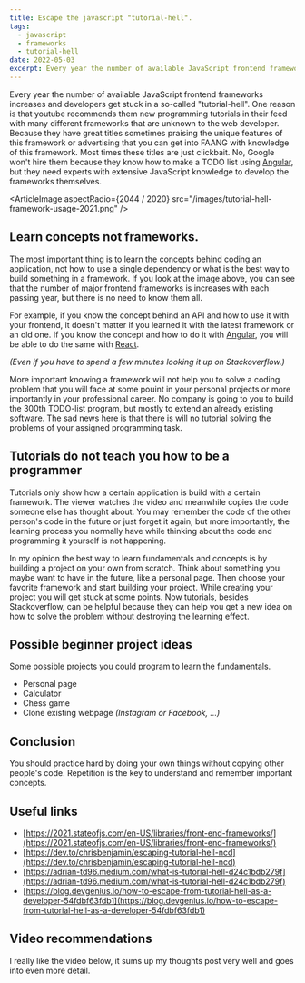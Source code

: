 ```yaml
---
title: Escape the javascript "tutorial-hell".
tags:
  - javascript
  - frameworks
  - tutorial-hell
date: 2022-05-03
excerpt: Every year the number of available JavaScript frontend frameworks increases and developers get stuck in the so-called "tutorial-hell". This article aims to show ways to escape it.
---
```


Every year the number of available JavaScript frontend frameworks increases and developers get stuck in a so-called "tutorial-hell".
One reason is that youtube recommends them new programming tutorials in their feed with many different frameworks that are unknown to the web developer.
Because they have great titles sometimes praising the unique features of this framework or advertising that you can get into FAANG with knowledge of this framework.
Most times these titles are just clickbait. No, Google won't hire them because they know how to make a TODO list using [Angular](https://angular.io/), but they need experts with
extensive JavaScript knowledge to develop the frameworks themselves.

<ArticleImage
  aspectRadio={2044 / 2020}
  src="/images/tutorial-hell-framework-usage-2021.png"
/>

## Learn concepts not frameworks.

The most important thing is to learn the concepts behind coding an application, not how to use a single dependency or what is the best way to build something in a framework.
If you look at the image above, you can see that the number of major frontend frameworks is increases with each passing year, but there is no need to know them all.

For example, if you know the concept behind an API and how to use it with your frontend, it doesn't matter if you learned it with the latest framework or an old one.
If you know the concept and how to do it with [Angular](https://angular.io/), you will be able to do the same with [React](https://reactjs.org/).

_(Even if you have to spend a few minutes looking it up on Stackoverflow.)_

More important knowing a framework will not help you to solve a coding problem that you will face at some pouint in your personal projects or more importantly in your professional career.
No company is going to you to build the 300th TODO-list program, but mostly to extend an already existing software. The sad news here is that there is will no tutorial solving the problems of your assigned programming task.

## Tutorials do not teach you how to be a programmer

Tutorials only show how a certain application is build with a certain framework. The viewer watches the video and meanwhile copies the code someone else has thought about.
You may remember the code of the other person's code in the future or just forget it again, but more importantly, the learning process you normally have while thinking
about the code and programming it yourself is not happening.

In my opinion the best way to learn fundamentals and concepts is by building a project on your own from scratch.
Think about something you maybe want to have in the future, like a personal page.
Then choose your favorite framework and start building your project.
While creating your project you will get stuck at some points.
Now tutorials, besides Stackoverflow, can be helpful because they can help you get a new idea on how to solve the problem without destroying the learning effect.

## Possible beginner project ideas

Some possible projects you could program to learn the fundamentals.

- Personal page
- Calculator
- Chess game
- Clone existing webpage _(Instagram or Facebook, ...)_

## Conclusion

You should practice hard by doing your own things without copying other people's code. Repetition is the key to understand and remember important concepts.


## Useful links

- [https://2021.stateofjs.com/en-US/libraries/front-end-frameworks/](https://2021.stateofjs.com/en-US/libraries/front-end-frameworks/)
- [https://dev.to/chrisbenjamin/escaping-tutorial-hell-ncd](https://dev.to/chrisbenjamin/escaping-tutorial-hell-ncd)
- [https://adrian-td96.medium.com/what-is-tutorial-hell-d24c1bdb279f](https://adrian-td96.medium.com/what-is-tutorial-hell-d24c1bdb279f)
- [https://blog.devgenius.io/how-to-escape-from-tutorial-hell-as-a-developer-54fdbf63fdb1](https://blog.devgenius.io/how-to-escape-from-tutorial-hell-as-a-developer-54fdbf63fdb1)

## Video recommendations

I really like the video below, it sums up my thoughts post very well and goes into even more detail.

<YouTube id="kedlCFBoKM8" />
